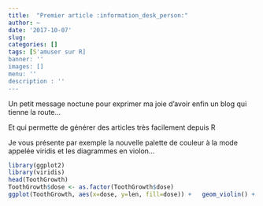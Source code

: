 ```yaml
---
title:  "Premier article :information_desk_person:"
author: ~
date: '2017-10-07'
slug: 
categories: []
tags: [S'amuser sur R]
banner: ''
images: []
menu: ''
description : ''
---
```


Un petit message noctune pour exprimer ma joie d'avoir enfin un blog qui tienne la route...

Et qui permette de générer des articles très facilement depuis R

Je vous présente par exemple la nouvelle palette de couleur à la mode appelée viridis et les diagrammes en violon...

```r
library(ggplot2)
library(viridis)
head(ToothGrowth)
ToothGrowth$dose <- as.factor(ToothGrowth$dose)
ggplot(ToothGrowth, aes(x=dose, y=len, fill=dose)) +   geom_violin() + scale_x_discrete() + coord_flip()+scale_fill_manual(values=viridis(3))
```

<!--more-->
